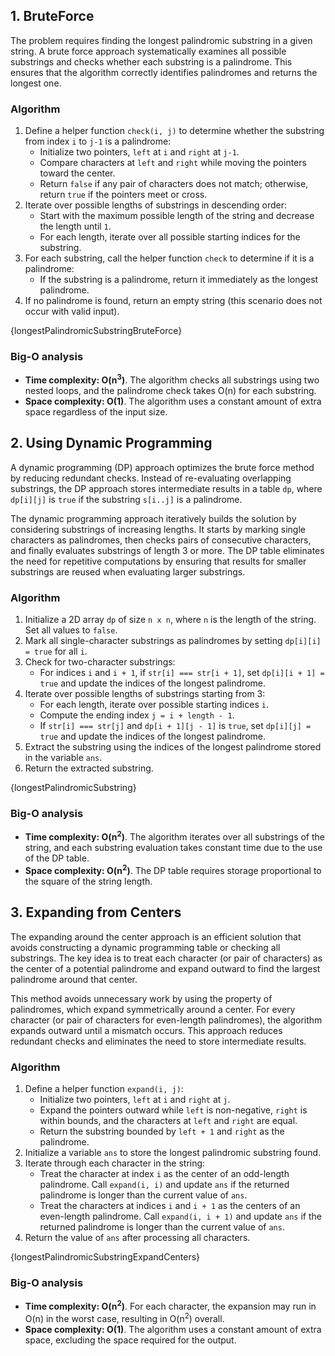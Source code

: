 

## 1. BruteForce

The problem requires finding the longest palindromic substring in a given string. A brute force approach systematically examines all possible substrings and checks whether each substring is a palindrome. This ensures that the algorithm correctly identifies palindromes and returns the longest one.

### Algorithm

1. Define a helper function `check(i, j)` to determine whether the substring from index `i` to `j-1` is a palindrome:
   - Initialize two pointers, `left` at `i` and `right` at `j-1`.
   - Compare characters at `left` and `right` while moving the pointers toward the center.
   - Return `false` if any pair of characters does not match; otherwise, return `true` if the pointers meet or cross.
2. Iterate over possible lengths of substrings in descending order:
   - Start with the maximum possible length of the string and decrease the length until `1`.
   - For each length, iterate over all possible starting indices for the substring.
3. For each substring, call the helper function `check` to determine if it is a palindrome:
   - If the substring is a palindrome, return it immediately as the longest palindrome.
4. If no palindrome is found, return an empty string (this scenario does not occur with valid input).

<MDXCodeBlock>{longestPalindromicSubstringBruteForce}</MDXCodeBlock>

### Big-O analysis

- **Time complexity: O(n<sup>3</sup>)**. The algorithm checks all substrings using two nested loops, and the palindrome check takes O(n) for each substring.
- **Space complexity: O(1)**. The algorithm uses a constant amount of extra space regardless of the input size.

## 2. Using Dynamic Programming

A dynamic programming (DP) approach optimizes the brute force method by reducing redundant checks. Instead of re-evaluating overlapping substrings, the DP approach stores intermediate results in a table `dp`, where `dp[i][j]` is `true` if the substring `s[i..j]` is a palindrome.

The dynamic programming approach iteratively builds the solution by considering substrings of increasing lengths. It starts by marking single characters as palindromes, then checks pairs of consecutive characters, and finally evaluates substrings of length 3 or more. The DP table eliminates the need for repetitive computations by ensuring that results for smaller substrings are reused when evaluating larger substrings.

### Algorithm

1. Initialize a 2D array `dp` of size `n x n`, where `n` is the length of the string. Set all values to `false`.
2. Mark all single-character substrings as palindromes by setting `dp[i][i] = true` for all `i`.
3. Check for two-character substrings:
   - For indices `i` and `i + 1`, if `str[i] === str[i + 1]`, set `dp[i][i + 1] = true` and update the indices of the longest palindrome.
4. Iterate over possible lengths of substrings starting from 3:
   - For each length, iterate over possible starting indices `i`.
   - Compute the ending index `j = i + length - 1`.
   - If `str[i] === str[j]` and `dp[i + 1][j - 1]` is `true`, set `dp[i][j] = true` and update the indices of the longest palindrome.
5. Extract the substring using the indices of the longest palindrome stored in the variable `ans`.
6. Return the extracted substring.

<MDXCodeBlock>{longestPalindromicSubstring}</MDXCodeBlock>

### Big-O analysis

- **Time complexity: O(n<sup>2</sup>)**. The algorithm iterates over all substrings of the string, and each substring evaluation takes constant time due to the use of the DP table.
- **Space complexity: O(n<sup>2</sup>)**. The DP table requires storage proportional to the square of the string length.

## 3. Expanding from Centers

The expanding around the center approach is an efficient solution that avoids constructing a dynamic programming table or checking all substrings. The key idea is to treat each character (or pair of characters) as the center of a potential palindrome and expand outward to find the largest palindrome around that center.

This method avoids unnecessary work by using the property of palindromes, which expand symmetrically around a center. For every character (or pair of characters for even-length palindromes), the algorithm expands outward until a mismatch occurs. This approach reduces redundant checks and eliminates the need to store intermediate results.

### Algorithm

1. Define a helper function `expand(i, j)`:
   - Initialize two pointers, `left` at `i` and `right` at `j`.
   - Expand the pointers outward while `left` is non-negative, `right` is within bounds, and the characters at `left` and `right` are equal.
   - Return the substring bounded by `left + 1` and `right` as the palindrome.
2. Initialize a variable `ans` to store the longest palindromic substring found.
3. Iterate through each character in the string:
   - Treat the character at index `i` as the center of an odd-length palindrome. Call `expand(i, i)` and update `ans` if the returned palindrome is longer than the current value of `ans`.
   - Treat the characters at indices `i` and `i + 1` as the centers of an even-length palindrome. Call `expand(i, i + 1)` and update `ans` if the returned palindrome is longer than the current value of `ans`.
4. Return the value of `ans` after processing all characters.

<MDXCodeBlock>{longestPalindromicSubstringExpandCenters}</MDXCodeBlock>

### Big-O analysis

- **Time complexity: O(n<sup>2</sup>)**. For each character, the expansion may run in O(n) in the worst case, resulting in O(n<sup>2</sup>) overall.
- **Space complexity: O(1)**. The algorithm uses a constant amount of extra space, excluding the space required for the output.
